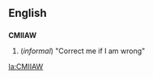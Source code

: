 ==English==

==={{Initialism}}===
'''CMIIAW'''
# (''informal'') "Correct me if I am wrong"

[[la:CMIIAW]]